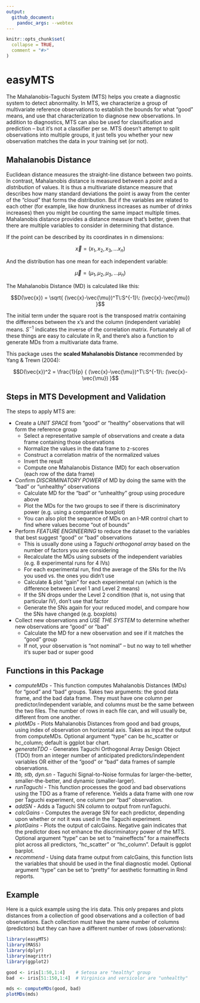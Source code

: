 ```yaml
---
output:
  github_document:
    pandoc_args: --webtex
---
```


<!-- README.md is generated from README.Rmd. Please edit that file -->

```r
knitr::opts_chunk$set(
  collapse = TRUE,
  comment = "#>"
)
```

# easyMTS

<!-- badges: start -->
<!-- badges: end -->

The Mahalanobis-Taguchi System (MTS) helps you create a diagnostic system to detect abnormality. In MTS, 
we characterize a group of multivariate reference observations to establish the bounds for what "good" means, 
and use that characterization to diagnose new observations. In addition to diagnostics, MTS can also be used for classification and prediction -- but it's not a classifier per se. MTS doesn't attempt to split
observations into multiple groups, it just tells you whether your new observation matches the data in your 
training set (or not).


## Mahalanobis Distance

Euclidean distance measures the straight-line distance between two points. In contrast, Mahalanobis distance is measured
between a *point* and a *distribution* of values. It is thus a multivariate distance measure that describes how many standard deviations the point is away from the center of the "cloud" that forms the distribution. But if the variables are related to each other (for example, like how drunkness increases as number of drinks increases) then you might be counting the same impact multiple times. Mahalanobis distance provides a distance measure that's better, given that there are multiple variables to consider in determining that distance.

If the point can be described by its coordinates in n dimensions:

$$\vec{x} = (x_{1}, x_{2}, x_{3}, ... x_{n})$$


And the distribution has one mean for each independent variable:

$$\vec{\mu} = (\mu_{1}, \mu_{2}, \mu_{3}, ... \mu_{n})$$


The Mahalanobis Distance (MD) is calculated like this:

$$D(\vec{x}) = \sqrt{ (\vec{x}-\vec{\mu})^T\:S^{-1}\: (\vec{x}-\vec{\mu}) }$$


The initial term under the square root is the transposed matrix containing the differences between the x's and the 
column (independent variable) means. $S^{-1}$ indicates the inverse of the correlation matrix. Fortunately all of these things are easy to calculate in R, and there's also a function to generate MDs from a multivariate data frame. 

This package uses the **scaled Mahalanobis Distance** recommended by Yang & Trewn (2004):

$$D(\vec{x})^2 = \frac{1}{p} { (\vec{x}-\vec{\mu})^T\:S^{-1}\: (\vec{x}-\vec{\mu}) }$$



## Steps in MTS Development and Validation

The steps to apply MTS are:

* Create a *UNIT SPACE* from "good" or "healthy" observations that will form the reference group
   * Select a representative sample of observations and create a data frame containing those observations
   * Normalize the values in the data frame to z-scores
   * Construct a correlation matrix of the normalized values
   * Invert the result
   * Compute one Mahalanobis Distance (MD) for each observation (each row of the data frame)
* Confirm *DISCRIMINATORY POWER* of MD by doing the same with the "bad" or "unhealthy" observations
   * Calculate MD for the "bad" or "unhealthy" group using procedure above
   * Plot the MDs for the two groups to see if there is discriminatory power (e.g. using a comparative boxplot)
   * You can also plot the sequence of MDs on an I-MR control chart to find where values become "out of bounds"
* Perform *FEATURE ENGINEERING* to reduce the dataset to the variables that best suggest "good" or "bad" observations
   * This is usually done using a *Taguchi orthogonal array* based on the number of factors you are considering
   * Recalculate the MDs using subsets of the independent variables (e.g. 8 experimental runs for 4 IVs)
   * For each experimental run, find the average of the SNs for the IVs you used vs. the ones you didn't use
   * Calculate & plot "gain" for each experimental run (which is the difference between Level 1 and Level 2 means)
   * If the SN drops under the Level 2 condition (that is, not using that particular IV), don't use that factor
   * Generate the SNs again for your reduced model, and compare how the SNs have changed (e.g. boxplots)
* Collect new observations and *USE THE SYSTEM* to determine whether new observations are "good" or "bad"
   * Calculate the MD for a new observation and see if it matches the "good" group
   * If not, your observation is "not nominal" -- but no way to tell whether it's super bad or super good


## Functions in this Package

* *computeMDs* - This function computes Mahalanobis Distances (MDs) for "good" and "bad" groups. Takes two arguments: the good data frame, and the bad data frame. They must have one column per predictor/independent variable, and columns must be the same between the two files. The number of rows in each file can, and will usually be, different from one another.
* *plotMDs* - Plots Mahalanobis Distances from good and bad groups, using index of observation on horizontal axis. Takes as input the output from computeMDs. Optional argument "type" can be hc_scatter or hc_column; default is ggplot bar chart.
* *generateTDO* - Generates Taguchi Orthogonal Array Design Object (TDO) from an integer number of anticipated predictors/independent variables OR either of the "good" or "bad" data frames of sample observations.
* *ltb, stb, dyn.sn* - Taguchi Signal-to-Noise formulas for larger-the-better, smaller-the-better, and dynamic (smaller-larger).
* *runTaguchi* - This function processes the good and bad observations using the TDO as a frame of reference. Yields a data frame with one row per Taguchi experiment, one column per "bad" observation.
* *addSN* - Adds a Taguchi SN column to output from runTaguchi.
* *calcGains* - Computes the average SN for each predictor, depending upon whether or not it was used in the Taguchi experiment.
* *plotGains* - Plots the output of calcGains. Negative gain indicates that the predictor does not enhance the discriminatory power of the MTS. Optional argument "type" can be set to "maineffects" for a maineffects plot across all predictors, "hc_scatter" or "hc_column". Default is ggplot barplot.
* *recommend* - Using data frame output from calcGains, this function lists the variables that should be used in the final diagnostic model. Optional argument "type" can be set to "pretty" for aesthetic formatting in Rmd reports.


## Example

Here is a quick example using the iris data. This only prepares and plots distances from a collection of good observations and a collection of bad observations. Each collection must have the same number of columns (predictors) but they can have a different number of rows (observations):

```r
library(easyMTS)
library(MASS)
library(dplyr)
library(magrittr)
library(ggplot2)

good <- iris[1:50,1:4]    # Setosa are "healthy" group
bad  <- iris[51:150,1:4]  # Virginica and versicolor are "unhealthy"

mds <- computeMDs(good, bad)
plotMDs(mds)

```
